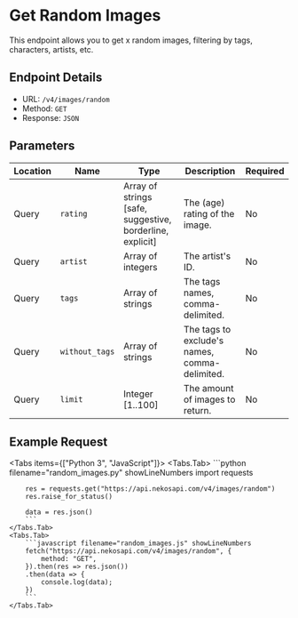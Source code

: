 
# Get Random Images

This endpoint allows you to get x random images, filtering by tags, characters, artists, etc.

## Endpoint Details

-   URL: `/v4/images/random`
-   Method: `GET`
-   Response: `JSON`

## Parameters

| Location | Name            | Type                                                      | Description                                                                                                    | Required |
| -------- | --------------- | --------------------------------------------------------- | -------------------------------------------------------------------------------------------------------------- | -------- |
| Query    | `rating`        | Array of strings [safe, suggestive, borderline, explicit] | The (age) rating of the image.                                                                                 | No       |
| Query    | `artist`        | Array of integers                                         | The artist's ID.                                                                                               | No       |
| Query    | `tags`          | Array of strings                                          | The tags names, comma-delimited.                                                                               | No       |
| Query    | `without_tags`  | Array of strings                                          | The tags to exclude's names, comma-delimited.                                                                  | No       |
| Query    | `limit`         | Integer [1..100]                                          | The amount of images to return.                                                                                | No       |

## Example Request

<Tabs items={["Python 3", "JavaScript"]}>
    <Tabs.Tab>
        ```python filename="random_images.py" showLineNumbers
        import requests

        res = requests.get("https://api.nekosapi.com/v4/images/random")
        res.raise_for_status()

        data = res.json()
        ```
    </Tabs.Tab>
    <Tabs.Tab>
        ```javascript filename="random_images.js" showLineNumbers
        fetch("https://api.nekosapi.com/v4/images/random", {
            method: "GET",
        }).then(res => res.json())
        .then(data => {
            console.log(data);
        })
        ```
    </Tabs.Tab>

</Tabs>
